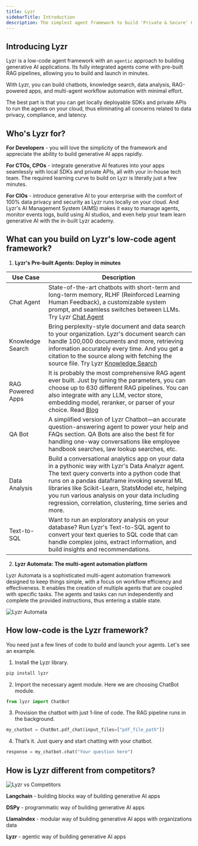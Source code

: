 ```yaml
---
title: Lyzr
sidebarTitle: Introduction
description: The simplest agent framework to build 'Private & Secure' GenAI apps faster
---
```


## Introducing Lyzr

Lyzr is a low-code agent framework with an `agentic` approach to building generative AI applications. Its fully integrated agents come with pre-built RAG pipelines, allowing you to build and launch in minutes. 

With Lyzr, you can build chatbots, knowledge search, data analysis, RAG-powered apps, and multi-agent workflow automation with minimal effort. 

The best part is that you can get locally deployable SDKs and private APIs to run the agents on your cloud, thus eliminating all concerns related to data privacy, compliance, and latency.

## Who's Lyzr for?
**For Developers** - you will love the simplicity of the framework and appreciate the ability to build generative AI apps rapidly.

**For CTOs, CPOs** - integrate generative AI features into your apps seamlessly with local SDKs and private APIs, all with your in-house tech team. The required learning curve to build on Lyzr is literally just a few minutes.

**For CIOs** - introduce generative AI to your enterprise with the comfort of 100% data privacy and security as Lyzr runs locally on your cloud. And Lyzr's AI Management System (AIMS) makes it easy to manage agents, monitor events logs, build using AI studios, and even help your team learn generative AI with the in-built Lyzr academy.

## What can you build on Lyzr's low-code agent framework?
1. **Lyzr's Pre-built Agents: Deploy in minutes**

| Use Case         | Description                                                                                                                                                                                                                                                                                                                                                      |
| ---------------- | ---------------------------------------------------------------------------------------------------------------------------------------------------------------------------------------------------------------------------------------------------------------------------------------------------------------------------------------------------------------- |
| Chat Agent       | State-of-the-art chatbots with short-term and long-term memory, RLHF (Reinforced Learning Human Feedback), a customizable system prompt, and seamless switches between LLMs. Try Lyzr [Chat Agent](https://chatagent.lyzr.ai/)                                                                                                                                   |
| Knowledge Search | Bring perplexity-style document and data search to your organization. Lyzr's document search can handle 100,000 documents and more, retrieving information accurately every time. And you get a citation to the source along with fetching the source file. Try Lyzr [Knowledge Search](https://knowledgebase.lyzr.ai/)                                          |
| RAG Powered Apps | It is probably the most comprehensive RAG agent ever built. Just by tuning the parameters, you can choose up to 630 different RAG pipelines. You can also integrate with any LLM, vector store, embedding model, reranker, or parser of your choice. Read [Blog](https://www.lyzr.ai/how-to-build-a-state-of-the-art-sota-rag-engine/)                          |
| QA Bot           | A simplified version of Lyzr Chatbot—an accurate question-answering agent to power your help and FAQs section. QA Bots are also the best fit for handling one-way conversations like employee handbook searches, law lookup searches, etc.                                                                                                                       |
| Data Analysis    | Build a conversational analytics app on your data in a pythonic way with Lyzr's Data Analyzr agent. The text query converts into a python code that runs on a pandas dataframe invoking several ML libraries like Scikit-Learn, StatsModel etc, helping you run various analysis on your data including regression, correlation, clustering, time series and more. |
| Text-to-SQL      | Want to run an exploratory analysis on your database? Run Lyzr's Text-to-SQL agent to convert your text queries to SQL code that can handle complex joins, extract information, and build insights and recommendations.                                                                                                                                          |

2. **Lyzr Automata: The multi-agent automation platform**

Lyzr Automata is a sophisticated multi-agent automation framework designed to keep things simple, with a focus on workflow efficiency and effectiveness. It enables the creation of multiple agents that are coupled with specific tasks. The agents and tasks can run independently and complete the provided instructions, thus entering a stable state.

![Lyzr Automata](./assets/images/introduction/lyzr-automata-chart.png)


## How low-code is the Lyzr framework?
You need just a few lines of code to build and launch your agents. Let's see an example.
1. Install the Lyzr library.
```bash
pip install lyzr
```
2. Import the necessary agent module. Here we are choosing ChatBot module.
```python
from lyzr import ChatBot
```
3. Provision the chatbot with just 1-line of code. The RAG pipeline runs in the background.
```python
my_chatbot = ChatBot.pdf_chat(input_files=["pdf_file_path"])
```
4. That’s it. Just query and start chatting with your chatbot. 
```python
response = my_chatbot.chat("Your question here")
```

## How is Lyzr different from competitors?

![Lyzr vs Competitors](./assets/images/introduction/how-different.png)

**Langchain** - building blocks way of building generative AI apps

**DSPy** - programmatic way of building generative AI apps

**LlamaIndex** - modular way of building generative AI apps with organizations data

**Lyzr** - agentic way of building generative AI apps
